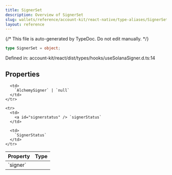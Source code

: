 ```yaml
---
title: SignerSet
description: Overview of SignerSet
slug: wallets/reference/account-kit/react-native/type-aliases/SignerSet
layout: reference
---
```


{/* This file is auto-generated by TypeDoc. Do not edit manually. */}

```ts
type SignerSet = object;
```

Defined in: account-kit/react/dist/types/hooks/useSolanaSigner.d.ts:14

## Properties

<table>
  <thead>
    <tr>
      <th align="left">Property</th>
      <th align="left">Type</th>
    </tr>
  </thead>

  <tbody>
    <tr>
      <td>
        <a id="signer" /> `signer`
      </td>

      <td>
        `AlchemySigner` | `null`
      </td>
    </tr>

    <tr>
      <td>
        <a id="signerstatus" /> `signerStatus`
      </td>

      <td>
        `SignerStatus`
      </td>
    </tr>

  </tbody>
</table>
